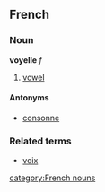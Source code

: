 ==French==
===Noun===
'''voyelle''' ''f''

# [[vowel]]

====Antonyms====
*[[consonne]]

===Related terms===
*[[voix]]
[[category:French nouns]]